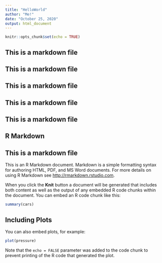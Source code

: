 ```yaml
---
title: "HelloWorld"
author: "Me!"
date: "October 25, 2020"
output: html_document
---
```


```r
knitr::opts_chunk$set(echo = TRUE)
```
## This is a markdown file
## This is a markdown file
## This is a markdown file
## This is a markdown file
## This is a markdown file
## R Markdown
## This is a markdown file
This is an R Markdown document. Markdown is a simple formatting syntax for authoring HTML, PDF, and MS Word documents. For more details on using R Markdown see <http://rmarkdown.rstudio.com>.

When you click the **Knit** button a document will be generated that includes both content as well as the output of any embedded R code chunks within the document. You can embed an R code chunk like this:

```r
summary(cars)
```

## Including Plots

You can also embed plots, for example:

```r
plot(pressure)
```

Note that the `echo = FALSE` parameter was added to the code chunk to prevent printing of the R code that generated the plot.

